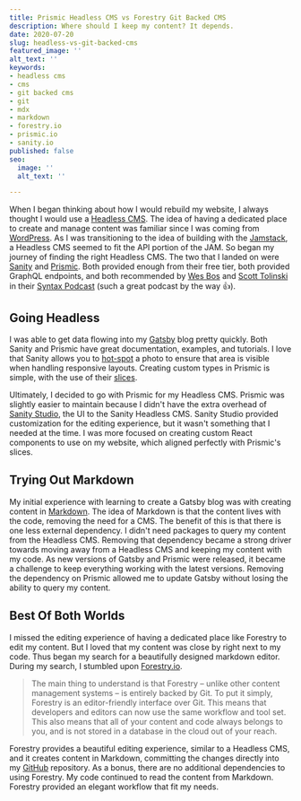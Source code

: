 ```yaml
---
title: Prismic Headless CMS vs Forestry Git Backed CMS
description: Where should I keep my content? It depends.
date: 2020-07-20
slug: headless-vs-git-backed-cms
featured_image: ''
alt_text: ''
keywords:
- headless cms
- cms
- git backed cms
- git
- mdx
- markdown
- forestry.io
- prismic.io
- sanity.io
published: false
seo:
  image: ''
  alt_text: ''

---
```

When I began thinking about how I would rebuild my website, I always thought I would use a [Headless CMS](https://headlesscms.org/about). The idea of having a dedicated place to create and manage content was familiar since I was coming from [WordPress](https://wordpress.org/). As I was transitioning to the idea of building with the [Jamstack](https://jamstack.org/), a Headless CMS seemed to fit the API portion of the JAM. So began my journey of finding the right Headless CMS. The two that I landed on were [Sanity](https://www.sanity.io/) and [Prismic](https://prismic.io/). Both provided enough from their free tier, both provided GraphQL endpoints, and both recommended by [Wes Bos](https://twitter.com/wesbos) and [Scott Tolinski](https://twitter.com/stolinski) in their [Syntax Podcast](https://syntax.fm/) (such a great podcast by the way 👍).

## Going Headless

I was able to get data flowing into my [Gatsby](https://www.gatsbyjs.com/) blog pretty quickly. Both Sanity and Prismic have great documentation, examples, and tutorials. I love that Sanity allows you to [hot-spot](https://www.sanity.io/docs/presenting-images#the-crop-and-hot-spot-QsZtvbLC) a photo to ensure that area is visible when handling responsive layouts. Creating custom types in Prismic is simple, with the use of their [slices](https://user-guides.prismic.io/en/articles/383933-slices).

Ultimately, I decided to go with Prismic for my Headless CMS. Prismic was slightly easier to maintain because I didn't have the extra overhead of [Sanity Studio](https://www.sanity.io/studio), the UI to the Sanity Headless CMS. Sanity Studio provided customization for the editing experience, but it wasn't something that I needed at the time. I was more focused on creating custom React components to use on my website, which aligned perfectly with Prismic's slices.

## Trying Out Markdown

My initial experience with learning to create a Gatsby blog was with creating content in [Markdown](https://www.gatsbyjs.com/guides/markdown/). The idea of Markdown is that the content lives with the code, removing the need for a CMS. The benefit of this is that there is one less external dependency. I didn't need packages to query my content from the Headless CMS. Removing that dependency became a strong driver towards moving away from a Headless CMS and keeping my content with my code. As new versions of Gatsby and Prismic were released, it became a challenge to keep everything working with the latest versions. Removing the dependency on Prismic allowed me to update Gatsby without losing the ability to query my content.

## Best Of Both Worlds

I missed the editing experience of having a dedicated place like Forestry to edit my content. But I loved that my content was close by right next to my code. Thus began my search for a beautifully designed markdown editor. During my search, I stumbled upon [Forestry.io](https://forestry.io/).

> The main thing to understand is that Forestry – unlike other content management systems – is entirely backed by Git. To put it simply, Forestry is an editor-friendly interface over Git. This means that developers and editors can now use the same workflow and tool set. This also means that all of your content and code always belongs to you, and is not stored in a database in the cloud out of your reach.

Forestry provides a beautiful editing experience, similar to a Headless CMS, and it creates content in Markdown, committing the changes directly into my [GitHub](https://github.com/fcongson) repository. As a bonus, there are no additional dependencies to using Forestry. My code continued to read the content from Markdown. Forestry provided an elegant workflow that fit my needs.
